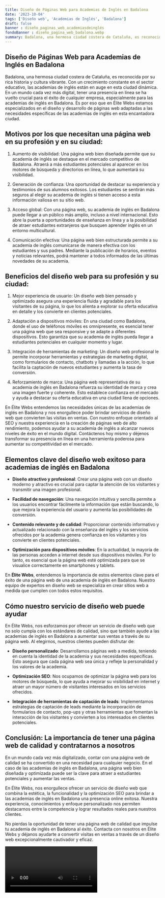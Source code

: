 ```yaml
---
title: Diseño de Páginas Web para Academias de Inglés en Badalona
date: '2023-10-04'
tags: ['Diseño web', 'Academias de Inglés', 'Badalona']
draft: false
banner : diseño_paginas_web_academiasdeinglés
fondoBanner : diseño_pagina_web_badalona.webp
summary: Badalona, una hermosa ciudad costera de Cataluña, es reconocida por su rica historia y cultura vibrante. Con un crecimiento constante en el sector educativo, las academias de inglés están en auge en esta ciudad dinámica. En un mundo cada vez más digital, tener una presencia en línea se ha vuelto crucial para el éxito de cualquier empresa, especialmente para las academias de inglés en Badalona. Es por eso que en Élite Webs estamos especializados en el diseño y desarrollo de páginas web adaptadas a las necesidades específicas de las academias de inglés en esta encantadora ciudad.
---
```


## Diseño de Páginas Web para Academias de Inglés en Badalona

Badalona, una hermosa ciudad costera de Cataluña, es reconocida por su rica historia y cultura vibrante. Con un crecimiento constante en el sector educativo, las academias de inglés están en auge en esta ciudad dinámica. En un mundo cada vez más digital, tener una presencia en línea se ha vuelto crucial para el éxito de cualquier empresa, especialmente para las academias de inglés en Badalona. Es por eso que en Élite Webs estamos especializados en el diseño y desarrollo de páginas web adaptadas a las necesidades específicas de las academias de inglés en esta encantadora ciudad.

## Motivos por los que necesitan una página web en su profesión y en su ciudad:

1. Aumento de visibilidad: Una página web bien diseñada permite que su academia de inglés se destaque en el mercado competitivo de Badalona. Atraerá a más estudiantes potenciales al aparecer en los motores de búsqueda y directorios en línea, lo que aumentará su visibilidad.

2. Generación de confianza: Una oportunidad de destacar su experiencia y testimonios de sus alumnos exitosos. Los estudiantes se sentirán más seguros al elegir su academia de inglés si tienen acceso a esta información valiosa en su sitio web.

3. Acceso global: Con una página web, su academia de inglés en Badalona puede llegar a un público más amplio, incluso a nivel internacional. Esto abre la puerta a oportunidades de enseñanza en línea y a la posibilidad de atraer estudiantes extranjeros que busquen aprender inglés en un entorno multicultural.

4. Comunicación efectiva: Una página web bien estructurada permite a su academia de inglés comunicarse de manera efectiva con los estudiantes y sus padres. Mediante la publicación de horarios, eventos y noticias relevantes, podrá mantener a todos informados de las últimas novedades de su academia.

## Beneficios del diseño web para su profesión y su ciudad:

1. Mejor experiencia de usuario: Un diseño web bien pensado y optimizado asegura una experiencia fluida y agradable para los visitantes de su página, lo que los alienta a explorar su oferta educativa en detalle y los convierte en clientes potenciales.

2. Adaptación a dispositivos móviles: En una ciudad como Badalona, donde el uso de teléfonos móviles es omnipresente, es esencial tener una página web que sea responsive y se adapte a diferentes dispositivos. Esto garantiza que su academia de inglés pueda llegar a estudiantes potenciales en cualquier momento y lugar.

3. Integración de herramientas de marketing: Un diseño web profesional le permite incorporar herramientas y estrategias de marketing digital, como formularios de contacto, chatbots y llamadas a la acción, lo que facilita la captación de nuevos estudiantes y aumenta la tasa de conversión.

4. Reforzamiento de marca: Una página web representativa de su academia de inglés en Badalona refuerza su identidad de marca y crea una imagen fuerte y coherente. Esto establece confianza en el mercado y ayuda a destacar su oferta educativa en una ciudad llena de opciones.

En Élite Webs entendemos las necesidades únicas de las academias de inglés en Badalona y nos enorgullece poder brindar servicios de diseño web que convierten las visitas en ventas. Con nuestro enfoque orientado al SEO y nuestra experiencia en la creación de páginas web de alto rendimiento, podemos ayudar a su academia de inglés a alcanzar nuevos niveles de éxito en el mundo digital. Contáctenos hoy mismo y déjenos transformar su presencia en línea en una herramienta poderosa para aumentar su competitividad en el mercado.

<GifSeo />

<Cta />

## Elementos clave del diseño web exitoso para academias de inglés en Badalona

- **Diseño atractivo y profesional**: Crear una página web con un diseño moderno y atractivo es crucial para captar la atención de los visitantes y transmitir una imagen profesional.

- **Facilidad de navegación**: Una navegación intuitiva y sencilla permite a los usuarios encontrar fácilmente la información que están buscando, lo que mejora la experiencia del usuario y aumenta las posibilidades de conversión.

- **Contenido relevante y de calidad**: Proporcionar contenido informativo y actualizado relacionado con la enseñanza del inglés y los servicios ofrecidos por la academia genera confianza en los visitantes y los convierte en clientes potenciales.

- **Optimización para dispositivos móviles**: En la actualidad, la mayoría de las personas acceden a internet desde sus dispositivos móviles. Por lo tanto, es esencial que la página web esté optimizada para que se visualice correctamente en smartphones y tablets.

En **Élite Webs**, entendemos la importancia de estos elementos clave para el éxito de una página web de una academia de inglés en Badalona. Nuestro equipo de expertos en diseño web se especializa en crear sitios web a medida que cumplen con todos estos requisitos. 

## Cómo nuestro servicio de diseño web puede ayudar

En Élite Webs, nos esforzamos por ofrecer un servicio de diseño web que no solo cumpla con los estándares de calidad, sino que también ayude a las academias de inglés en Badalona a aumentar sus ventas a través de su página web. Al elegirnos, nuestros clientes pueden disfrutar de:

- **Diseño personalizado**: Desarrollamos páginas web a medida, teniendo en cuenta la identidad de la academia y sus necesidades específicas. Esto asegura que cada página web sea única y refleje la personalidad y los valores de la academia.

- **Optimización SEO**: Nos ocupamos de optimizar la página web para los motores de búsqueda, lo que ayuda a mejorar su visibilidad en internet y atraer un mayor número de visitantes interesados en los servicios ofrecidos.

- **Integración de herramientas de captación de leads**: Implementamos estrategias de captación de leads mediante la incorporación de formularios de contacto, pop-ups y otras herramientas que fomentan la interacción de los visitantes y convierten a los interesados en clientes potenciales.

## Conclusión: La importancia de tener una página web de calidad y contratarnos a nosotros

En un mundo cada vez más digitalizado, contar con una página web de calidad se ha convertido en una necesidad para cualquier negocio. En el caso de las academias de inglés en Badalona, una página web bien diseñada y optimizada puede ser la clave para atraer a estudiantes potenciales y aumentar las ventas.

En Élite Webs, nos enorgullece ofrecer un servicio de diseño web que combina la estética, la funcionalidad y la optimización SEO para brindar a las academias de inglés en Badalona una presencia online exitosa. Nuestra experiencia, conocimientos y enfoque personalizado nos permiten destacarnos entre la competencia y lograr resultados reales para nuestros clientes.

No pierdas la oportunidad de tener una página web de calidad que impulse tu academia de inglés en Badalona al éxito. Contacta con nosotros en Élite Webs y déjanos ayudarte a convertir visitas en ventas a través de un diseño web excepcionalmente cautivador y eficaz.

<Video />

<CtaBot job='Academias de Inglés' city='Badalona'/>

<Gmaps query='Badalona+españa+maps' />